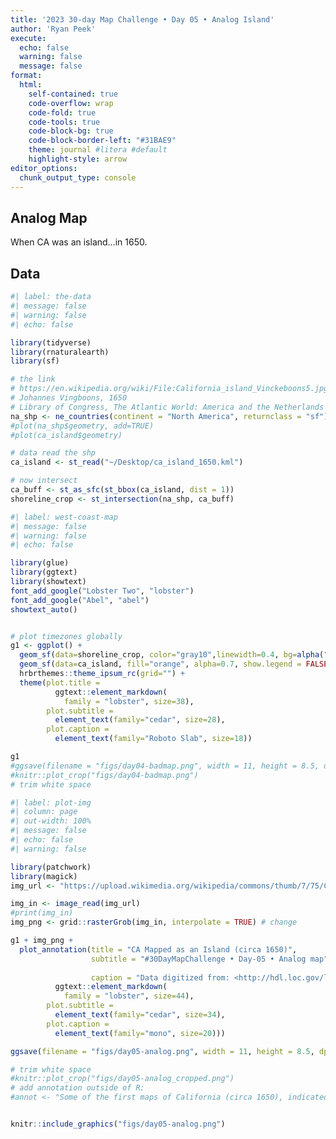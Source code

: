 ```yaml
---
title: '2023 30-day Map Challenge • Day 05 • Analog Island'
author: 'Ryan Peek'
execute:
  echo: false
  warning: false
  message: false
format: 
  html:
    self-contained: true
    code-overflow: wrap
    code-fold: true
    code-tools: true
    code-block-bg: true
    code-block-border-left: "#31BAE9"
    theme: journal #litera #default
    highlight-style: arrow
editor_options: 
  chunk_output_type: console
---
```


## Analog Map    

When CA was an island...in 1650.

## Data

```r
#| label: the-data
#| message: false
#| warning: false
#| echo: false

library(tidyverse)
library(rnaturalearth)
library(sf)

# the link
# https://en.wikipedia.org/wiki/File:California_island_Vinckeboons5.jpg
# Johannes Vingboons, 1650
# Library of Congress, The Atlantic World: America and the Netherlands
na_shp <- ne_countries(continent = "North America", returnclass = "sf")
#plot(na_shp$geometry, add=TRUE)
#plot(ca_island$geometry)

# data read the shp
ca_island <- st_read("~/Desktop/ca_island_1650.kml")

# now intersect
ca_buff <- st_as_sfc(st_bbox(ca_island, dist = 1))
shoreline_crop <- st_intersection(na_shp, ca_buff)

```

```r
#| label: west-coast-map
#| message: false
#| warning: false
#| echo: false

library(glue)
library(ggtext)
library(showtext)
font_add_google("Lobster Two", "lobster")
font_add_google("Abel", "abel")
showtext_auto()


# plot timezones globally
g1 <- ggplot() + 
  geom_sf(data=shoreline_crop, color="gray10",linewidth=0.4, bg=alpha("gray30", 0.3)) +
  geom_sf(data=ca_island, fill="orange", alpha=0.7, show.legend = FALSE) +
  hrbrthemes::theme_ipsum_rc(grid="") +
  theme(plot.title = 
          ggtext::element_markdown(
            family = "lobster", size=38),
        plot.subtitle = 
          element_text(family="cedar", size=28),
        plot.caption = 
          element_text(family="Roboto Slab", size=18))

g1  
#ggsave(filename = "figs/day04-badmap.png", width = 11, height = 8.5, dpi=300, bg = "white")
#knitr::plot_crop("figs/day04-badmap.png")
# trim white space
```


```r
#| label: plot-img
#| column: page
#| out-width: 100%
#| message: false
#| echo: false
#| warning: false

library(patchwork)
library(magick)
img_url <- "https://upload.wikimedia.org/wikipedia/commons/thumb/7/75/California_island_Vinckeboons5.jpg/2560px-California_island_Vinckeboons5.jpg"

img_in <- image_read(img_url)
#print(img_in)
img_png <- grid::rasterGrob(img_in, interpolate = TRUE) # change

g1 + img_png + 
  plot_annotation(title = "CA Mapped as an Island (circa 1650)",
                  subtitle = "#30DayMapChallenge • Day-05 • Analog map",
    
                  caption = "Data digitized from: <http://hdl.loc.gov/loc.gmd/g3291s.mf000074> ", theme=theme(plot.title = 
          ggtext::element_markdown(
            family = "lobster", size=44),
        plot.subtitle = 
          element_text(family="cedar", size=34),
        plot.caption = 
          element_text(family="mono", size=20)))

ggsave(filename = "figs/day05-analog.png", width = 11, height = 8.5, dpi=300, bg = "white")

# trim white space
#knitr::plot_crop("figs/day05-analog_cropped.png")
# add annotation outside of R:
#annot <- "Some of the first maps of California (circa 1650), indicated it was an island. This map was created by Joan Vinckeboons (Library of Congress: https:// Iccn.loc.gov/99443375). The map below was digitized and *approximately* orto-referenced, just for fun."


knitr::include_graphics("figs/day05-analog.png")

```

